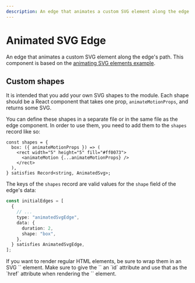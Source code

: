 ```yaml
---
description: An edge that animates a custom SVG element along the edge's path.
---
```





# Animated SVG Edge

An edge that animates a custom SVG element along the edge's path. This component
is based on the [animating SVG elements example](/examples/edges/animating-edges).

<UiComponentViewer />

## Custom shapes

It is intended that you add your own SVG shapes to the module. Each shape should
be a React component that takes one prop, `animateMotionProps`, and returns some
SVG.

You can define these shapes in a separate file or in the same file as the edge
component. In order to use them, you need to add them to the `shapes` record like
so:

```tsx
const shapes = {
  box: ({ animateMotionProps }) => (
    <rect width="5" height="5" fill="#ff0073">
      <animateMotion {...animateMotionProps} />
    </rect>
  ),
} satisfies Record<string, AnimatedSvg>;
```

The keys of the `shapes` record are valid values for the `shape` field of the
edge's data:

```ts
const initialEdges = [
  {
    // ...
    type: "animatedSvgEdge",
    data: {
      duration: 2,
      shape: "box",
    },
  } satisfies AnimatedSvgEdge,
];
```

<Callout type="info">
  If you want to render regular HTML elements, be sure to wrap them in an SVG
  `<foreignObject />` element. Make sure to give the `<foreignObject />` an `id`
  attribute and use that as the `href` attribute when rendering the  `<animateMotion />`
  element.
</Callout>
